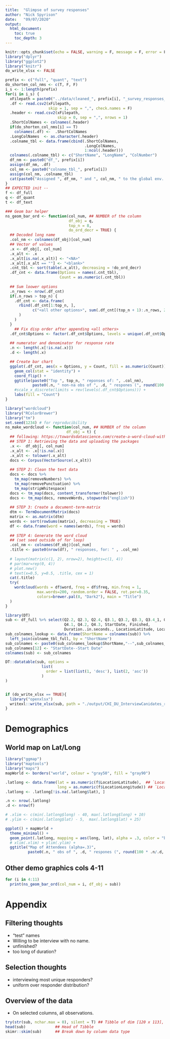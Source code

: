 ```yaml
---
title:  "Glimpse of survey responses"
author: "Nick Spyrison"
date:   "09/07/2020"
output:
  html_document:
    toc: true
    toc_depth: 3
---
```


```r
knitr::opts_chunk$set(echo = FALSE, warning = F, message = F, error = F)
library("dplyr")
library("ggplot2")
library("knitr")
do_write_xlsx <- FALSE

prefix <- c("full", "quant", "text")
do_shorten_col_nms <- c(T, F, F)
i_s <- 1:length(prefix)
for(i in i_s) {
  xFilepath = paste0("../data/cleaned_", prefix[i], "_survey_responses_ns2020-07-11.csv")
  .df <- read.csv2(xFilepath, 
                   skip = 1, sep = ",", check.names = F)
  .header <- read.csv2(xFilepath, 
                       skip = 0, sep = ",", nrows = 1)
  .ShortColNames <- colnames(.header)
  if(do_shorten_col_nms[i] == T)
    colnames(.df) <-  .ShortColNames
  .LongColNames  <- as.character(.header)
  .colname_tbl <- data.frame(cbind(.ShortColNames,
                                   .LongColNames,
                                   1:ncol(.header)))
  colnames(.colname_tbl) <- c("ShortName", "LongName", "ColNumber")
  df_nm <- paste0("df_", prefix[i])
  assign(df_nm, .df)
  col_nm <- paste0("colname_tbl_", prefix[i])
  assign(col_nm, .colname_tbl)
  cat(paste0("Assigned ", df_nm, " and ", col_nm, " to the global env. \n"))
}
## EXPECTED init --
f <- df_full
q <- df_quant
t <- df_text
```


```r
### Geom bar helper
ns_geom_bar_ord <- function(col_num, ## NUMBER of the column
                            df_obj = q,
                            top_n = 8,
                            do_ord_decr = TRUE) {
  ## Decoded long name
  .col_nm <- colnames(df_obj)[col_num]
  ## Vector of values
  .x <- df_obj[, col_num]
  .x_alt <- .x
  .x_alt[is.na(.x_alt)] <- "<NA>"
  .x_alt[.x_alt == ""] <- "<blank>"
  .cnt_tbl <- sort(table(.x_alt), decreasing = !do_ord_decr)
  .df_cnt <- data.frame(Options = names(.cnt_tbl), 
                        Count = as.numeric(.cnt_tbl))
  
  ## Sum loower options
  .n_rows <- nrow(.df_cnt)
  if(.n_rows > top_n) {
    .df_cnt <- data.frame(
      rbind(.df_cnt[1:top_n, ],
            c("<all other options>", sum(.df_cnt[(top_n + 1):.n_rows, 2]))
      )
    )
  }
    ## Fix disp order after appending <all others>
  .df_cnt$Options <- factor(.df_cnt$Options, levels = unique(.df_cnt$Options))
  
  ## numerator and denominator for response rate
  .n <- length(.x[!is.na(.x)])
  .d <- length(.x)

  ## Create bar chart
  ggplot(.df_cnt, aes(x = Options, y = Count, fill = as.numeric(Count))) + 
    geom_col(stat = "identity") + 
    coord_flip() + 
    ggtitle(paste0("Top ", top_n, " reponses of: ", .col_nm),
            paste0(.n, " non-na obs of ", .d, " respones (", round(100 * .n/.d, 1),"%)")) +
    #scale_x_discrete(limits = rev(levels(.df_cnt$Options))) +
    labs(fill = "Count")
}

library("wordcloud")
library("RColorBrewer")
library("tm")
set.seed(1234) # for reproducibility 
ns_make_wordcloud <- function(col_num, ## NUMBER of the column
                           df_obj = t) {
  ## following: https://towardsdatascience.com/create-a-word-cloud-with-r-bde3e7422e8a
  ## STEP 1: Retrieving the data and uploading the packages
  .x <-  df_obj[, col_num]
  .x_alt <- .x[!is.na(.x)]
  .x_alt <- tolower(.x_alt)
  docs <- Corpus(VectorSource(.x_alt))
  
  ## STEP 2: Clean the text data
  docs <- docs %>%
    tm_map(removeNumbers) %>%
    tm_map(removePunctuation) %>%
    tm_map(stripWhitespace)
  docs <- tm_map(docs, content_transformer(tolower))
  docs <- tm_map(docs, removeWords, stopwords("english"))
  
  ## STEP 3: Create a document-term-matrix
  dtm <- TermDocumentMatrix(docs) 
  matrix <- as.matrix(dtm) 
  words <- sort(rowSums(matrix), decreasing = TRUE) 
  df <- data.frame(word = names(words), freq = words)
  
  ## STEP 4: Generate the word cloud
  ## (set seed outside of for loop)
  .col_nm <- colnames(df_obj)[col_num]
  .title <- paste0(nrow(df), " responses, for: " , .col_nm)
  
  # layout(matrix(c(1, 2), nrow=2), heights=c(1, 4))
  # par(mar=rep(0, 4))
  # plot.new()
  # text(x=0.5, y=0.5, .title, cex = 1)
  cat(.title)
  try(
    wordcloud(words = df$word, freq = df$freq, min.freq = 1,
              max.words=200, random.order = FALSE, rot.per=0.35,
              colors=brewer.pal(8, "Dark2"), main = "Title")
  )
}
```

```r
library(DT)
sub <- df_full %>% select(Q2.2, Q2.3, Q2.4, Q3.1, Q3.2, Q3.3, Q3.4_1, Q3.5, 
                          Q4.1, Q4.2, Q4.3, StartDate, Finished,
                          Duration..in.seconds., LocationLatitude, LocationLongitude, Q6.8:Q6.14)
sub_colnames_lookup <- data.frame(ShortName = colnames(sub)) %>% 
  left_join(colname_tbl_full, by = "ShortName")
sub_colnames <- paste0(sub_colnames_lookup$ShortName,"--",sub_colnames_lookup$LongName)
sub_colnames[12] <- "StartDate--Start Date"
colnames(sub) <- sub_colnames

DT::datatable(sub, options = 
                list(
                  order = list(list(1, 'desc'), list(2, 'asc'))
                )
)


if (do_write_xlsx == TRUE){
  library("openxlsx")
  writexl::write_xlsx(sub, path = "./output/CHI_DU_InterviewCanidates_raw.xlsx")
}
```


# Demographics

## World map on Lat/Long


```r
library("ggmap")
library("maptools")
library("maps")
mapWorld <- borders("world", colour = "gray50", fill = "gray90")

.latlong <- data.frame(lat = as.numeric(f$LocationLatitude),  ## `Location Latitude`
                       long = as.numeric(f$LocationLongitude)) ## `Location Longitude`
.latlong <- .latlong[!is.na(.latlong$lat), ]

.n <- nrow(.latlong)
.d <- nrow(f)

# .xlim <- c(min(.latlong$long) - 40, max(.latlong$long) + 10)
# .ylim <- c(min(.latlong$lat) - 5,  max(.latlong$lat) + 25)

ggplot() + mapWorld +
  theme_minimal() +
  geom_point(.latlong, mapping = aes(long, lat), alpha = .3, color = "blue") +
  # xlim(.xlim) + ylim(.ylim) +
  ggtitle("Map of Attendees (alpha=.3)",
          paste0(.n, " obs of ", .d, " respones (", round(100 * .n/.d, 1),"%)"))
```

## Other demo graphics cols 4-11

```r
for (i in 4:11)
  print(ns_geom_bar_ord(col_num = i, df_obj = sub))
```


# Appendix

## Filtering thoughts

- "test" names
- Willing to be interview with no name.
- unfinished?
- too long of duration?

## Selection thoughts

- interviewing most unique responders?
- uniform over responder distribution?

## Overview of the data

- On selected columns, all observations.

```r
try(str(sub, nchar.max = 0), silent = T) ## Tibble of dim [120 x 113],
head(sub)             ## Head of Tibble
skimr::skim(sub)      ## Break down by column data type
```

